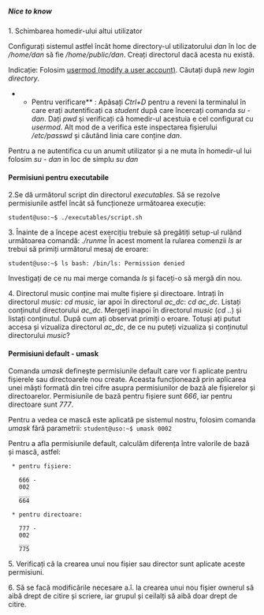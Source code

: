===== Nice to know =====

1. Schimbarea homedir-ului altui utilizator

Configurați sistemul astfel încât home directory-ul utilizatorului ''dan'' în loc de ''/home/dan'' să fie ''/home/public/dan''. Creați directorul dacă acesta nu există.

Indicație: Folosim [[http://linux.die.net/man/8/usermod|usermod (modify a user account)]]. Căutați după ''new login directory''.

**Pentru verificare** : Apăsați ''Ctrl+D'' pentru a reveni la terminalul în care erați autentificați ca ''student'' după care încercați comanda ''su - dan''. Dați ''pwd'' și verificați că homedir-ul acestuia e cel configurat cu ''usermod''. Alt mod de a verifica este inspectarea fișierului ''/etc/passwd'' și căutând linia care conține ''dan''.

<note tip>Pentru a ne autentifica cu un anumit utilizator și a ne muta în homedir-ul lui folosim  ''su - dan'' in loc de simplu ''su dan''</note>

==== Permisiuni pentru executabile ====

2.Se dă următorul script din directorul ''executables''. Să se rezolve permisiunile astfel încât să funcționeze următoarea execuție:

<code bash>
student@uso:~$ ./executables/script.sh
</code>

3. Înainte de a începe acest exercițiu trebuie să pregătiți setup-ul rulând următoarea comandă: ''./runme''
În acest moment la rularea comenzii ''ls'' ar trebui să primiți următorul mesaj de eroare:

<code bash>
student@uso:~$ ls
bash: /bin/ls: Permission denied
</code>

Investigați de ce nu mai merge comanda ''ls'' și faceți-o să mergă din nou.

4. Directorul music conține mai multe fișiere și directoare.
Intrați în directorul ''music'': ''cd music'', iar apoi în directorul ''ac_dc'': ''cd ac_dc''.
Listați conținutul directorului ''ac_dc''.
Mergeți inapoi în directorul ''music'' (''cd ..'') și listați conținutul. După cum ați observat primiți o eroare. Totuși ați putut accesa și vizualiza directorul ''ac_dc'', de ce nu puteți vizualiza și conținutul directorului ''music''?

==== Permisiuni default - umask ====

Comanda ''umask'' definește permisiunile default care vor fi aplicate pentru fișierele sau directoarele nou create.
Aceasta funcționează prin aplicarea unei măști formată din trei cifre asupra permisiunilor de bază ale fișierelor și directoarelor.
Permisiunile de bază pentru fișiere sunt ''666'', iar pentru directoare sunt ''777''.

Pentru a vedea ce mască este aplicată pe sistemul nostru, folosim comanda ''umask'' fără parametrii:
<code bash>
student@uso:~$ umask
0002
</code>

Pentru a afla permisiunile default, calculăm diferența între valorile de bază și mască, astfel:

  * pentru fișiere:

    666 -
    002
    ___
    664

  * pentru directoare:

    777 -
    002
    ___
    775

5. Verificați că la crearea unui nou fișier sau director sunt aplicate aceste permisiuni.

6. Să se facă modificările necesare a.î. la crearea unui nou fișier ownerul să aibă drept de citire și scriere, iar grupul și ceilalți să aibă doar drept de citire.

